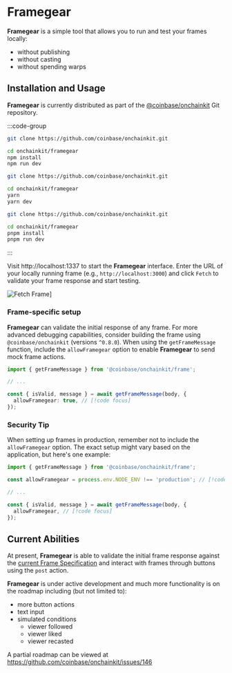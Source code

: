 # Framegear

**Framegear** is a simple tool that allows you to run and test your frames locally:

- without publishing
- without casting
- without spending warps

## Installation and Usage

**Framegear** is currently distributed as part of the [@coinbase/onchainkit](https://github.com/coinbase/onchainkit) Git repository.

:::code-group

```bash [npm]
git clone https://github.com/coinbase/onchainkit.git

cd onchainkit/framegear
npm install
npm run dev
```

```bash [yarn]
git clone https://github.com/coinbase/onchainkit.git

cd onchainkit/framegear
yarn
yarn dev
```

```bash [pnpm]
git clone https://github.com/coinbase/onchainkit.git

cd onchainkit/framegear
pnpm install
pnpm run dev
```

:::

Visit http://localhost:1337 to start the **Framegear** interface. Enter the URL of your locally
running frame (e.g., `http://localhost:3000`) and click `Fetch` to validate your frame response and start testing.

![Fetch Frame](https://onchainkit.xyz/assets/fetch-frame.png)]

### Frame-specific setup

**Framegear** can validate the initial response of any frame. For more advanced debugging capabilities,
consider building the frame using `@coinbase/onchainkit` (versions `^0.8.0`). When using the `getFrameMessage` function,
include the `allowFramegear` option to enable **Framegear** to send mock frame actions.

```ts
import { getFrameMessage } from '@coinbase/onchainkit/frame';

// ...

const { isValid, message } = await getFrameMessage(body, {
  allowFramegear: true, // [!code focus]
});
```

### Security Tip

When setting up frames in production, remember not to include the `allowFramegear` option.
The exact setup might vary based on the application, but here's one example:

```ts
import { getFrameMessage } from '@coinbase/onchainkit/frame';

const allowFramegear = process.env.NODE_ENV !== 'production'; // [!code focus]

// ...

const { isValid, message } = await getFrameMessage(body, {
  allowFramegear, // [!code focus]
});
```

## Current Abilities

At present, **Framegear** is able to validate the initial frame response against the
[current Frame Specification](https://docs.farcaster.xyz/reference/frames/spec) and interact with frames through
buttons using the `post` action.

**Framegear** is under active development and much more functionality is on the roadmap including (but not limited to):

- more button actions
- text input
- simulated conditions
  - viewer followed
  - viewer liked
  - viewer recasted

A partial roadmap can be viewed at https://github.com/coinbase/onchainkit/issues/146
